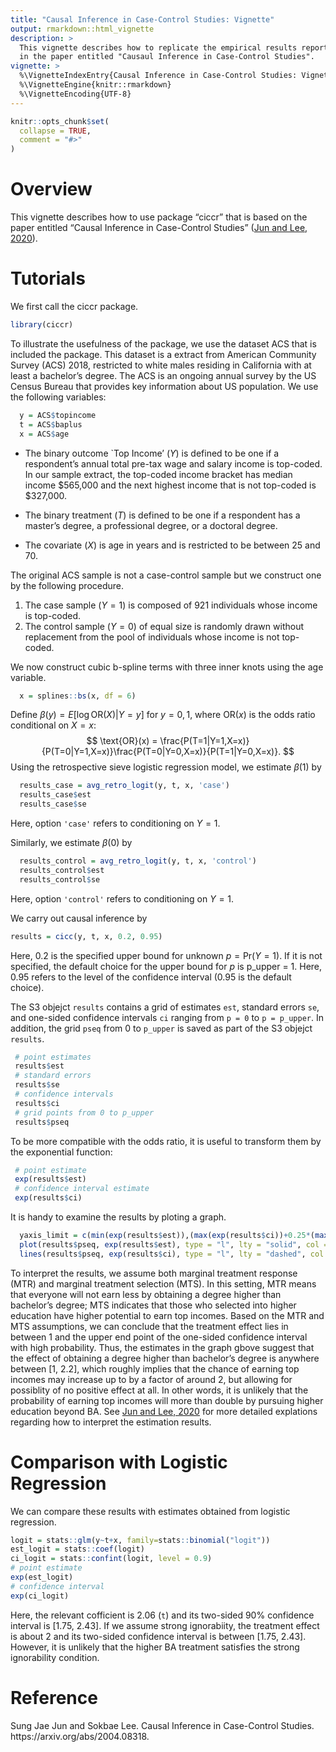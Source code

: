 ```yaml
---
title: "Causal Inference in Case-Control Studies: Vignette"
output: rmarkdown::html_vignette
description: >
  This vignette describes how to replicate the empirical results reported
  in the paper entitled "Causaul Inference in Case-Control Studies".
vignette: >
  %\VignetteIndexEntry{Causal Inference in Case-Control Studies: Vignette}
  %\VignetteEngine{knitr::rmarkdown}
  %\VignetteEncoding{UTF-8}
---
```


```r
knitr::opts_chunk$set(
  collapse = TRUE,
  comment = "#>"
)
```

# Overview

This vignette describes how to use package "ciccr" that is based on the paper entitled  "Causal Inference in Case-Control Studies" ([Jun and Lee, 2020](https://arxiv.org/abs/2004.08318)). 


# Tutorials

We first call the ciccr package.

```r
library(ciccr)
```


To illustrate the usefulness of the package, we use the dataset ACS that is included the package. This dataset is a extract from American Community Survey (ACS) 2018, restricted to white males residing in California with at least a bachelor's degree. The ACS is an ongoing annual survey by the US Census Bureau that provides key information about US population. We use the following variables:  

```r
  y = ACS$topincome
  t = ACS$baplus
  x = ACS$age
```

- The binary outcome `Top Income' ($Y$) is defined to be one if a respondent's annual total pre-tax wage and salary income is top-coded. In our sample extract, the top-coded income bracket has median income $565,000 and the next highest income that is not top-coded is $327,000.   

- The binary treatment ($T$) is defined to be one if a respondent has a master's degree, a professional degree, or  a doctoral degree.

- The covariate ($X$) is age in years and is restricted to be between 25 and 70.

The original ACS sample is not a case-control sample but we construct one by the following procedure. 

1. The case sample $(Y=1)$ is composed of 921 individuals whose income is top-coded.
2. The control sample $(Y=0)$ of equal size is randomly drawn without replacement from the pool of individuals whose income is not top-coded. 

We now construct cubic b-spline terms with three inner knots using the age variable.

```r
  x = splines::bs(x, df = 6)
```
 
Define $\beta(y) = E [\log \text{OR}(X) | Y = y]$ for $y = 0,1$, where $\text{OR}(x)$ is the odds ratio conditional on $X=x$:
$$
\text{OR}(x) = \frac{P(T=1|Y=1,X=x)}{P(T=0|Y=1,X=x)}\frac{P(T=0|Y=0,X=x)}{P(T=1|Y=0,X=x)}.
$$
Using the retrospective sieve logistic regression model, we estimate $\beta(1)$ by

```r
  results_case = avg_retro_logit(y, t, x, 'case')
  results_case$est
  results_case$se
```

Here, option `'case'` refers to conditioning on $Y=1$. 

Similarly, we estimate $\beta(0)$ by

```r
  results_control = avg_retro_logit(y, t, x, 'control')
  results_control$est
  results_control$se
```

Here, option `'control'` refers to conditioning on $Y=1$. 

We carry out causal inference by

```r
results = cicc(y, t, x, 0.2, 0.95)
```

Here, 0.2 is the specified upper bound for unknown $p = \text{Pr}(Y=1)$. If it is not specified, the default choice for the upper bound for $p$ is p_upper = 1.
Here, 0.95 refers to the level of the confidence interval (0.95 is the default choice). 

The S3 objejct `results` contains a grid of estimates `est`, standard errors `se`, and one-sided confidence intervals `ci` ranging from `p = 0` to `p = p_upper`. In addition, the grid `pseq` from 0 to `p_upper` is saved as part of the S3 objejct `results`.

```r
 # point estimates
 results$est
 # standard errors
 results$se
 # confidence intervals 
 results$ci
 # grid points from 0 to p_upper 
 results$pseq
```

To be more compatible with the odds ratio, it is useful to transform them by the exponential function:
```r
 # point estimate
 exp(results$est)
 # confidence interval estimate
 exp(results$ci)
```

It is handy to examine the results by ploting a graph.

```r
  yaxis_limit = c(min(exp(results$est)),(max(exp(results$ci))+0.25*(max(exp(results$ci))-min(exp(results$est)))))
  plot(results$pseq, exp(results$est), type = "l", lty = "solid", col = "blue", xlab = "Pr(Y*=1)",ylab = "exp(change in log probability)", xlim = c(0,max(results$pseq)), ylim = yaxis_limit)
  lines(results$pseq, exp(results$ci), type = "l", lty = "dashed", col = "red")
```

To interpret the results, we assume both marginal treatment response (MTR) and marginal treatment selection (MTS). In this setting, MTR means that everyone will not earn less by obtaining a degree higher than bachelor's degree; MTS indicates that those who selected into higher education have higher potential to earn top incomes. Based on the MTR and MTS assumptions, we can conclude that the treatment effect lies in between 1 and the upper end point of the one-sided confidence interval with high probability. Thus, the estimates in the graph gbove suggest that the effect of obtaining a degree higher than bachelor's degree is anywhere between [1, 2.2], which roughly implies that the chance of earning top incomes may increase up to by a factor of around 2, but allowing for possiblity of no positive effect at all. In other words, it is unlikely that the probability of earning top incomes will more than double by pursuing higher education beyond BA.  See [Jun and Lee, 2020](https://arxiv.org/abs/2004.08318) for more detailed explations regarding how to interpret the estimation results.   

# Comparison with Logistic Regression

We can compare these results with estimates obtained from logistic regression.

```r
logit = stats::glm(y~t+x, family=stats::binomial("logit"))
est_logit = stats::coef(logit)
ci_logit = stats::confint(logit, level = 0.9)
# point estimate
exp(est_logit)
# confidence interval
exp(ci_logit)

```

Here, the relevant cofficient is 2.06 (`t`) and its two-sided 90% confidence interval is [1.75, 2.43]. If we assume strong ignorabiity, the treatment effect is about 2 and its two-sided confidence interval is between [1.75, 2.43]. However, it is unlikely that the higher BA treatment satisfies the strong ignorability condition. 

# Reference

Sung Jae Jun and Sokbae Lee. Causal Inference in Case-Control Studies. 
https://arxiv.org/abs/2004.08318.

